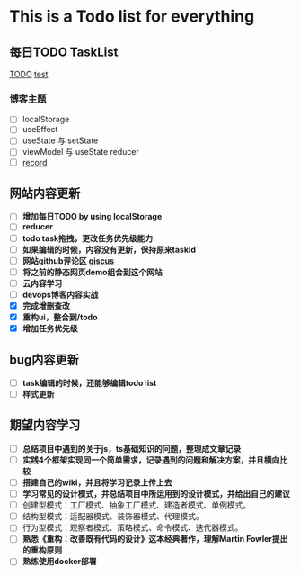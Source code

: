 
# This is a Todo list for everything
## 每日TODO TaskList
<TodoFeature />


[TODO](/todo/everyDay)
[test](/todo/test)
### **博客主题**
  - [ ] localStorage
  - [ ] useEffect
  - [ ] useState 与 setState
  - [ ] viewModel 与 useState reducer
  - [ ] [record](https://zhuanlan.zhihu.com/p/356662885)

## 网站内容更新
- [ ] **增加每日TODO by using localStorage**
- [ ] **reducer**
- [ ] **todo task拖拽，更改任务优先级能力**
- [ ] **如果编辑的时候，内容没有更新，保持原来taskId**
- [ ] **网站github评论区 [giscus](https://giscus.app/zh-CN)**
- [ ] **将之前的静态网页demo组合到这个网站**
- [ ] **云内容学习**
- [ ] **devops博客内容实战**
- [x] **完成增删查改**
- [x] **重构ui，整合到/todo**
- [x] **增加任务优先级**

## bug内容更新
- [ ] **task编辑的时候，还能够编辑todo list**
- [ ] **样式更新**

## 期望内容学习
- [ ] **总结项目中遇到的关于js，ts基础知识的问题，整理成文章记录**
- [ ] **实践4个框架实现同一个简单需求，记录遇到的问题和解决方案，并且横向比较**
- [ ] **搭建自己的wiki，并且将学习记录上传上去**
- [ ] **学习常见的设计模式，并总结项目中所运用到的设计模式，并给出自己的建议**
- [ ] 创建型模式：工厂模式、抽象工厂模式、建造者模式、单例模式。
- [ ] 结构型模式：适配器模式、装饰器模式、代理模式。
- [ ] 行为型模式：观察者模式、策略模式、命令模式、迭代器模式。
- [ ] **熟悉《重构：改善既有代码的设计》这本经典著作，理解Martin Fowler提出的重构原则**
- [ ] **熟练使用docker部署**